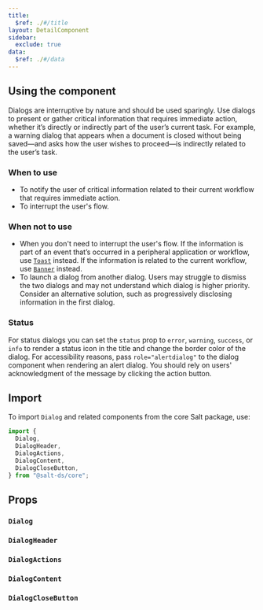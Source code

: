 ```yaml
---
title:
  $ref: ./#/title
layout: DetailComponent
sidebar:
  exclude: true
data:
  $ref: ./#/data
---
```


## Using the component

Dialogs are interruptive by nature and should be used sparingly. Use dialogs to present or gather critical information that requires immediate action, whether it’s directly or indirectly part of the user’s current task. For example, a warning dialog that appears when a document is closed without being saved—and asks how the user wishes to proceed—is indirectly related to the user’s task.

### When to use

- To notify the user of critical information related to their current workflow that requires immediate action.
- To interrupt the user's flow.

### When not to use

- When you don't need to interrupt the user's flow. If the information is part of an event that’s occurred in a peripheral application or workflow, use [`Toast`](../toast) instead. If the information is related to the current workflow, use [`Banner`](../banner) instead.
- To launch a dialog from another dialog. Users may struggle to dismiss the two dialogs and may not understand which dialog is higher priority. Consider an alternative solution, such as progressively disclosing information in the first dialog.

### Status

For status dialogs you can set the `status` prop to `error`, `warning`, `success`, or `info` to render a status icon in the title and change the border color of the dialog. For accessibility reasons, pass `role="alertdialog"` to the dialog component when rendering an alert dialog. You should rely on users' acknowledgment of the message by clicking the action button.

## Import

To import `Dialog` and related components from the core Salt package, use:

```js
import {
  Dialog,
  DialogHeader,
  DialogActions,
  DialogContent,
  DialogCloseButton,
} from "@salt-ds/core";
```

## Props

### `Dialog`

<PropsTable packageName="core" componentName="Dialog" />

### `DialogHeader`

<PropsTable packageName="core" componentName="DialogHeader" />

### `DialogActions`

<PropsTable packageName="core" componentName="DialogActions" />

### `DialogContent`

<PropsTable packageName="core" componentName="DialogContent" />

### `DialogCloseButton`

<PropsTable packageName="core" componentName="DialogCloseButton" />
